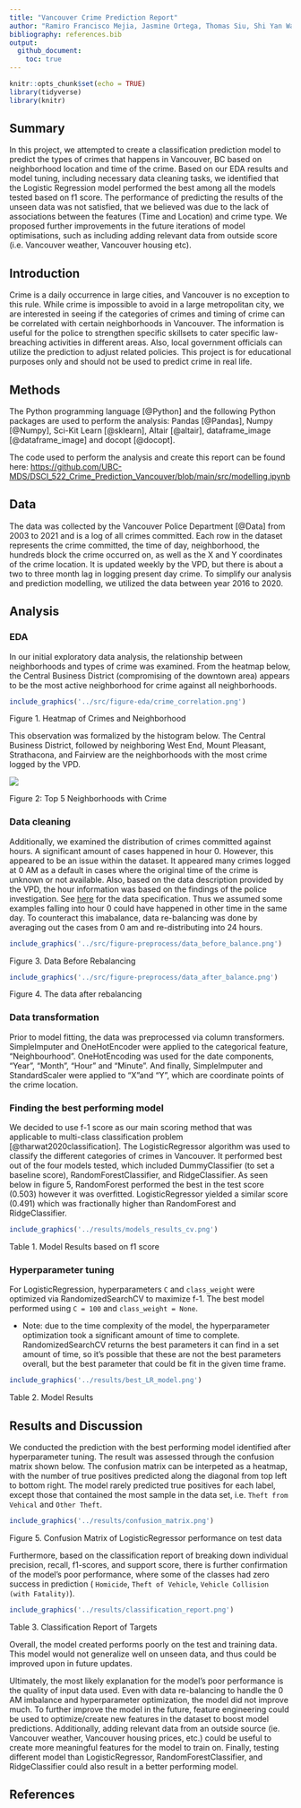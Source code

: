 ```yaml
---
title: "Vancouver Crime Prediction Report"
author: "Ramiro Francisco Mejia, Jasmine Ortega, Thomas Siu, Shi Yan Wang </br>"
bibliography: references.bib
output: 
  github_document:
    toc: true
---
```


```r
knitr::opts_chunk$set(echo = TRUE)
library(tidyverse)
library(knitr)
```

## Summary

In this project, we attempted to create a classification prediction model to predict the types of crimes that happens in Vancouver, BC based on neighborhood location and time of the crime. Based on our EDA results and model tuning, including necessary data cleaning tasks, we identified that the Logistic Regression model performed the best among all the models tested based on f1 score. The performance of predicting the results of the unseen data was not satisfied, that we believed was due to the lack of associations between the features (Time and Location) and crime type. We proposed further improvements in the future iterations of model optimisations, such as including adding relevant data from outside score (i.e. Vancouver weather, Vancouver housing etc).

## Introduction

Crime is a daily occurrence in large cities, and Vancouver is no exception to this rule. While crime is impossible to avoid in a large metropolitan city, we are interested in seeing if the categories of crimes and timing of crime can be correlated with certain neighborhoods in Vancouver. The information is useful for the police to strengthen specific skillsets to cater specific law-breaching activities in different areas. Also, local government officials can utilize the prediction to adjust related policies. This project is for educational purposes only and should not be used to predict crime in real life.

## Methods

The Python programming language [@Python] and the following Python packages are used to perform the analysis: Pandas [@Pandas], Numpy [@Numpy], Sci-Kit Learn [@sklearn], Altair [@altair], dataframe_image [@dataframe_image] and docopt [@docopt].

The code used to perform the analysis and create this report can be found here: <https://github.com/UBC-MDS/DSCI_522_Crime_Prediction_Vancouver/blob/main/src/modelling.ipynb>

## Data

The data was collected by the Vancouver Police Department [@Data] from 2003 to 2021 and is a log of all crimes committed. Each row in the dataset represents the crime committed, the time of day, neighborhood, the hundreds block the crime occurred on, as well as the X and Y coordinates of the crime location. It is updated weekly by the VPD, but there is about a two to three month lag in logging present day crime. To simplify our analysis and prediction modelling, we utilized the data between year 2016 to 2020.

## Analysis

### EDA
In our initial exploratory data analysis, the relationship between neighborhoods and types of crime was examined. From the heatmap below, the Central Business District (compromising of the downtown area) appears to be the most active neighborhood for crime against all neighborhoods.

```r

include_graphics('../src/figure-eda/crime_correlation.png')

```


Figure 1. Heatmap of Crimes and Neighborhood

This observation was formalized by the histogram below. The Central Business District, followed by neighboring West End, Mount Pleasant, Strathacona, and Fairview are the neighborhoods with the most crime logged by the VPD.





![](../src/figure-eda/crime_top5.png)

Figure 2: Top 5 Neighborhoods with Crime

### Data cleaning

Additionally, we examined the distribution of crimes committed against hours. A significant amount of cases happened in hour 0. However, this appeared to be an issue within the dataset. It appeared many crimes logged at 0 AM as a default in cases where the original time of the crime is unknown or not available. Also, based on the data description provided by the VPD, the hour information was based on the findings of the police investigation. See [here](../data/raw/VPD OpenData Crime Incidents Description.pdf) for the data specification. Thus we assumed some examples falling into hour 0 could have happened in other time in the same day. To counteract this imabalance, data re-balancing was done by averaging out the cases from 0 am and re-distributing into 24 hours.


```r

include_graphics('../src/figure-preprocess/data_before_balance.png')
```


Figure 3. Data Before Rebalancing

```r

include_graphics('../src/figure-preprocess/data_after_balance.png')
```

Figure 4. The data after rebalancing

### Data transformation

Prior to model fitting, the data was preprocessed via column transformers. SimpleImputer and OneHotEncoder were applied to the categorical feature, "Neighbourhood". OneHotEncoding was used for the date components, "Year", "Month", "Hour" and "Minute". And finally, SimpleImputer and StandardScaler were applied to "X"and "Y", which are coordinate points of the crime location.

### Finding the best performing model

We decided to use f-1 score as our main scoring method that was applicable to multi-class classification problem [@tharwat2020classification]. The LogisticRegressor algorithm was used to classify the different categories of crimes in Vancouver. It performed best out of the four models tested, which included DummyClassifier (to set a baseline score), RandomForestClassifier, and RidgeClassifier. As seen below in figure 5, RandomForest performed the best in the test score (0.503) however it was overfitted. LogisticRegressor yielded a similar score (0.491) which was fractionally higher than RandomForest and RidgeClassifier.



```r

include_graphics('../results/models_results_cv.png')

```


Table 1. Model Results based on f1 score

### Hyperparameter tuning

For LogisticRegression, hyperparameters `C` and `class_weight` were optimized via RandomizedSearchCV to maximize f-1. The best model performed using `C = 100` and `class_weight = None`.

-   Note: due to the time complexity of the model, the hyperparameter optimization took a significant amount of time to complete. RandomizedSearchCV returns the best parameters it can find in a set amount of time, so it's possible that these are not the best parameters overall, but the best parameter that could be fit in the given time frame.

```r

include_graphics('../results/best_LR_model.png')

```

Table 2. Model Results

## Results and Discussion

We conducted the prediction with the best performing model identified after hyperparameter tuning. The result was assessed through the confusion matrix shown below. The confusion matrix can be interpeted as a heatmap, with the number of true positives predicted along the diagonal from top left to bottom right. The model rarely predicted true positives for each label, except those that contained the most sample in the data set, i.e. `Theft from Vehical` and `Other Theft`. 

```r

include_graphics('../results/confusion_matrix.png')

```

Figure 5. Confusion Matrix of LogisticRegressor performance on test data

Furthermore, based on the classification report of breaking down individual precision, recall, f1-scores, and support score, there is further confirmation of the model's poor performance, where some of the classes had zero success in prediction ( `Homicide`, `Theft of Vehicle`, `Vehicle Collision (with Fatality)`). 

```r

include_graphics('../results/classification_report.png')

```


Table 3. Classification Report of Targets




Overall, the model created performs poorly on the test and training data. This model would not generalize well on unseen data, and thus could be improved upon in future updates.

Ultimately, the most likely explanation for the model's poor performance is the quality of input data used. Even with data re-balancing to handle the 0 AM imbalance and hyperparameter optimization, the model did not improve much. To further improve the model in the future, feature engineering could be used to optimize/create new features in the dataset to boost model predictions. Additionally, adding relevant data from an outside source (ie. Vancouver weather, Vancouver housing prices, etc.) could be useful to create more meaningful features for the model to train on. Finally, testing different model than LogisticRegressor, RandomForestClassifier, and RidgeClassifier could also result in a better performing model.

## References
